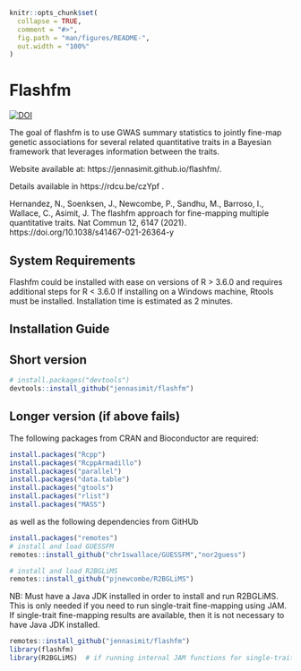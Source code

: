 
<!-- README.md is generated from README.Rmd. Please edit that file -->

```r
knitr::opts_chunk$set(
  collapse = TRUE,
  comment = "#>",
  fig.path = "man/figures/README-",
  out.width = "100%"
)
```

# Flashfm

<!-- badges: start -->
[![DOI](https://zenodo.org/badge/267086751.svg)](https://zenodo.org/badge/latestdoi/267086751)
<!-- badges: end -->

The goal of flashfm is to use GWAS summary statistics to jointly fine-map genetic associations for several 
related quantitative traits in a Bayesian framework that leverages information between the traits. 

Website available at: https://jennasimit.github.io/flashfm/.

Details available in https://rdcu.be/czYpf . 

Hernandez, N., Soenksen, J., Newcombe, P., Sandhu, M., Barroso, I., 
Wallace, C., Asimit, J.  The flashfm approach for fine-mapping multiple 
quantitative traits. Nat Commun 12, 6147 (2021). 
https://doi.org/10.1038/s41467-021-26364-y


## System Requirements

Flashfm could be installed with ease on versions of R > 3.6.0 and requires additional steps for R < 3.6.0
If installing on a Windows machine, Rtools must be installed.
Installation time is estimated as 2 minutes.


## Installation Guide

## Short version

``` r
# install.packages("devtools")
devtools::install_github("jennasimit/flashfm")
```

## Longer version (if above fails)

The following packages from CRAN and Bioconductor are required:

``` r
install.packages("Rcpp")
install.packages("RcppArmadillo")
install.packages("parallel")
install.packages("data.table")
install.packages("gtools")
install.packages("rlist")
install.packages("MASS")
```

as well as the following dependencies from GitHUb

``` r
install.packages("remotes")
# install and load GUESSFM
remotes::install_github("chr1swallace/GUESSFM","nor2guess")
```

``` r
# install and load R2BGLiMS
remotes::install_github("pjnewcombe/R2BGLiMS")
```

NB: Must have a Java JDK installed in order to install and run R2BGLiMS. This is only needed if you need to run single-trait fine-mapping using JAM. 
If single-trait fine-mapping results are available, then it is not necessary to have Java JDK installed.

``` r
remotes::install_github("jennasimit/flashfm")
library(flashfm)
library(R2BGLiMS)  # if running internal JAM functions for single-trait fine-mapping
```



